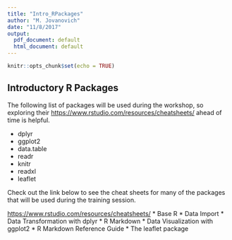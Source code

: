 ```yaml
---
title: "Intro_RPackages"
author: "M. Jovanovich"
date: "11/8/2017"
output:
  pdf_document: default
  html_document: default
---
```


```r
knitr::opts_chunk$set(echo = TRUE)
```

## Introductory R Packages 

The following list of packages will be used during the workshop, so exploring their [https://www.rstudio.com/resources/cheatsheets/](Helpful RStudio Cheat Sheets) ahead of time is helpful. 

* dplyr
* ggplot2
* data.table
* readr
* knitr
* readxl 
* leaflet

Check out the link below to see the cheat sheets for many of the packages that will be used during the training session. 

[https://www.rstudio.com/resources/cheatsheets/](Helpful RStudio Cheat Sheets) 
* Base R
* Data Import 
* Data Transformation with dplyr 
* R Markdown
* Data Visualization with ggplot2
* R Markdown Reference Guide 
* The leaflet package

